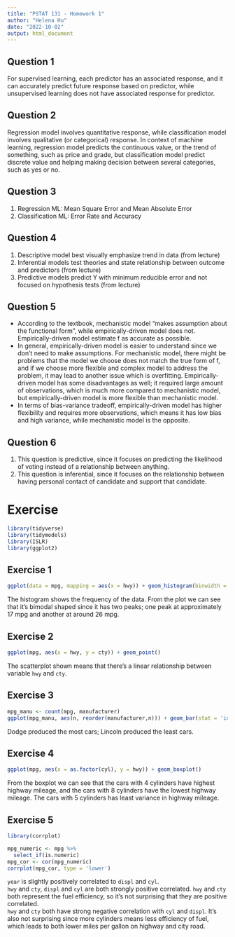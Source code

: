 ```yaml
---
title: "PSTAT 131 - Homework 1"
author: "Helena Hu"
date: "2022-10-02"
output: html_document
---
```


## Question 1
For supervised learning, each predictor has an associated response, and it can accurately predict future response based on predictor, while unsupervised learning does not have associated response for predictor.

## Question 2
Regression model involves quantitative response, while classification model involves qualitative (or categorical) response.
In context of machine learning, regression model predicts the continuous value, or the trend of something, such as price and grade, but classification model predict discrete value and helping making decision between several categories, such as yes or no.

## Question 3
1. Regression ML: Mean Square Error and Mean Absolute Error
2. Classification ML: Error Rate and Accuracy

## Question 4
1. Descriptive model best visually emphasize trend in data (from lecture)
2. Inferential models test theories and state relationship between outcome and predictors (from lecture)
3. Predictive models predict Y with minimum reducible error and not focused on hypothesis tests (from lecture)

## Question 5
* According to the textbook, mechanistic model "makes assumption about the functional form", while empirically-driven model does not. Empirically-driven model estimate f as accurate as possible. 
* In general, empirically-driven model is easier to understand since we don't need to make assumptions. For mechanistic model, there might be problems that the model we choose does not match the true form of f, and if we choose more flexible and complex model to address the problem, it may lead to another issue which is overfitting. Empirically-driven model has some disadvantages as well; it required large amount of observations, which is much more compared to mechanistic model, but empirically-driven model is more flexible than mechanistic model.  
* In terms of bias-variance tradeoff, empirically-driven model has higher flexibility and requires more observations, which means it has low bias and high variance, while mechanistic model is the opposite. 

## Question 6
1. This question is predictive, since it focuses on predicting the likelihood of voting instead of a relationship between anything.
2. This question is inferential, since it focuses on the relationship between having personal contact of candidate and support that candidate.

# Exercise
```r
library(tidyverse)
library(tidymodels)
library(ISLR)
library(ggplot2)
```

## Exercise 1
```r
ggplot(data = mpg, mapping = aes(x = hwy)) + geom_histogram(binwidth = 1)
```

The histogram shows the frequency of the data. From the plot we can see that it's bimodal shaped since it has two peaks; one peak at approximately 17 mpg and another at around 26 mpg.

## Exercise 2
```r
ggplot(mpg, aes(x = hwy, y = cty)) + geom_point()
```

The scatterplot shown means that there's a linear relationship between variable `hwy` and `cty`.

## Exercise 3
```r
mpg_manu <- count(mpg, manufacturer)
ggplot(mpg_manu, aes(n, reorder(manufacturer,n))) + geom_bar(stat = 'identity')
```

Dodge produced the most cars; Lincoln produced the least cars.

## Exercise 4
```r
ggplot(mpg, aes(x = as.factor(cyl), y = hwy)) + geom_boxplot()
```

From the boxplot we can see that the cars with 4 cylinders have highest highway mileage, and the cars with 8 cylinders have the lowest highway mileage. The cars with 5 cylinders has least variance in highway mileage.

## Exercise 5
```r
library(corrplot)

mpg_numeric <- mpg %>%
  select_if(is.numeric)
mpg_cor <- cor(mpg_numeric)
corrplot(mpg_cor, type = 'lower')
```

`year` is slightly positively correlated to `displ` and `cyl`.  
`hwy` and `cty`, `displ` and `cyl` are both strongly positive correlated. `hwy` and `cty` both represent the fuel efficiency, so it's not surprising that they are positive correlated.  
`hwy` and `cty` both have strong negative correlation with `cyl` and `displ`. It's also not surprising since more cylinders means less efficiency of fuel, which leads to both lower miles per gallon on highway and city road.



